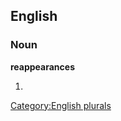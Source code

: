 
==English==

===Noun===
'''reappearances'''

# {{plural of|[[reappearance]]}}

[[Category:English plurals]]